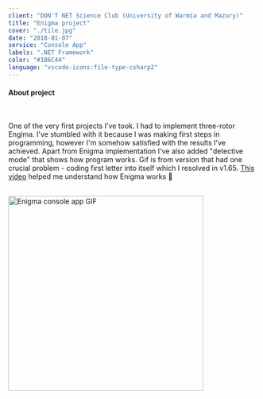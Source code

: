 ```yaml
---
client: "DON'T NET Science Club (University of Warmia and Mazury)"
title: "Enigma project"
cover: "./tile.jpg"
date: "2018-01-07"
service: "Console App"
labels: ".NET Framework"
color: "#1B6C44"
language: "vscode-icons:file-type-csharp2"
---
```



<h4>About project</h4>

<br/>

<p class="text-justify">
  One of the very first projects I've took. I had to implement three-rotor Engima. I've stumbled with it because I was making first steps in programming, however I'm somehow satisfied with the results I've achieved. Apart from Enigma implementation I've also added "detective mode" that shows how program works. Gif is from version that had one crucial problem - coding first letter into itself which I resolved in v1.65. <a href="https://youtu.be/G2_Q9FoD-oQ" target="_blank">This video</a> helped me understand how Enigma works 🙂
</p>

<br/>

<div class="darkenable-img">
  <img class="center-horizontally" style="height: 28em;" src="https://raw.githubusercontent.com/trolit/Kryptosystemy/master/images/enigma_gif.gif" alt="Enigma console app GIF"/>
</div>

<Arrow/>

<GitHubButton url="https://github.com/trolit/Kryptosystemy/tree/master/6.%20Enigma%20I#projekt-enigmawersja---sol3-v20"/>